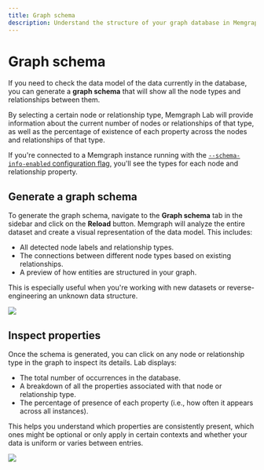 ```yaml
---
title: Graph schema
description: Understand the structure of your graph database in Memgraph Lab, visualize node labels, relationships and their properties for easier data exploration and modeling.
---
```



# Graph schema


If you need to check the data model of the data currently in the database, you
can generate a **graph schema** that will show all the node types and
relationships between them.

By selecting a certain node or relationship type, Memgraph Lab will provide
information about the current number of nodes or relationships of that type, as
well as the percentage of existence of each property across the nodes and
relationships of that type.


If you're connected to a Memgraph instance running with the
[`--schema-info-enabled` configuration
flag](/querying/schema#run-time-schema-tracking), you'll see the types for each
node and relationship property.


## Generate a graph schema

To generate the graph schema, navigate to the **Graph schema** tab in the
sidebar and click on the **Reload** button. Memgraph will analyze the entire
dataset and create a visual representation of the data model. This includes:
- All detected node labels and relationship types.
- The connections between different node types based on existing relationships.
- A preview of how entities are structured in your graph.

This is especially useful when you're working with new datasets or
reverse-engineering an unknown data structure.

![](/pages/data-visualization/features/graph-schema/graph-schema.png)


## Inspect properties

Once the schema is generated, you can click on any node or relationship type in
the graph to inspect its details. Lab displays:
- The total number of occurrences in the database.
- A breakdown of all the properties associated with that node or relationship
  type.
- The percentage of presence of each property (i.e., how often it appears across
  all instances).

This helps you understand which properties are consistently present, which ones
might be optional or only apply in certain contexts and whether your data is
uniform or varies between entries.

![](/pages/data-visualization/features/graph-schema/schema-properties.png)

<CommunityLinks/>
